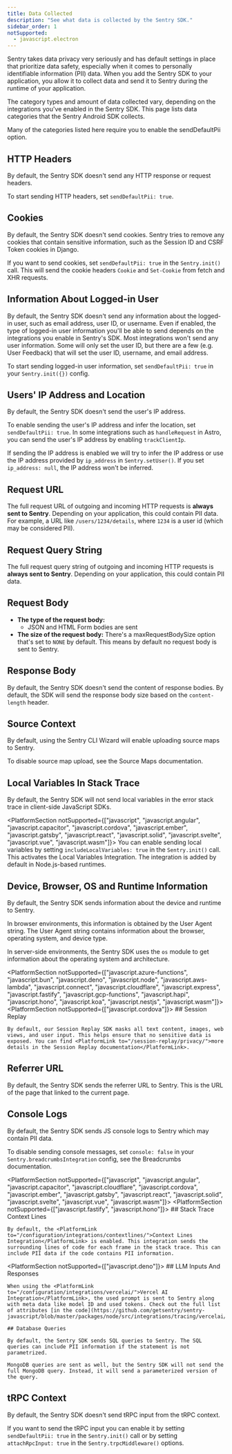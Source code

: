 ```yaml
---
title: Data Collected
description: "See what data is collected by the Sentry SDK."
sidebar_order: 1
notSupported:
  - javascript.electron
---
```


Sentry takes data privacy very seriously and has default settings in place that prioritize data safety, especially when it comes to personally identifiable information (PII) data. When you add the Sentry SDK to your application, you allow it to collect data and send it to Sentry during the runtime of your application.

The category types and amount of data collected vary, depending on the integrations you've enabled in the Sentry SDK. This page lists data categories that the Sentry Android SDK collects.

Many of the categories listed here require you to enable the <PlatformLink to="/configuration/options/#sendDefaultPii">sendDefaultPii option</PlatformLink>.

## HTTP Headers

By default, the Sentry SDK doesn't send any HTTP response or request headers.

To start sending HTTP headers, set <PlatformLink to="/configuration/options/#sendDefaultPii">`sendDefaultPii: true`</PlatformLink>.

## Cookies

By default, the Sentry SDK doesn't send cookies. Sentry tries to remove any cookies that contain sensitive information, such as the Session ID and CSRF Token cookies in Django.

If you want to send cookies, set `sendDefaultPii: true` in the `Sentry.init()` call. This will send the cookie headers `Cookie` and `Set-Cookie` from fetch and XHR requests.

## Information About Logged-in User

By default, the Sentry SDK doesn't send any information about the logged-in user, such as email address, user ID, or username. Even if enabled, the type of logged-in user information you'll be able to send depends on the integrations you enable in Sentry's SDK. Most integrations won't send any user information. Some will only set the user ID, but there are a few (e.g. <PlatformLink to="/user-feedback/">User Feedback</PlatformLink>) that will set the user ID, username, and email address.

To start sending logged-in user information, set <PlatformLink to="/configuration/options/#sendDefaultPii">`sendDefaultPii: true`</PlatformLink> in your `Sentry.init({})` config.

## Users' IP Address and Location

By default, the Sentry SDK doesn't send the user's IP address.

To enable sending the user's IP address and infer the location, set <PlatformLink to="/configuration/options/#sendDefaultPii">`sendDefaultPii: true`</PlatformLink>. In some integrations such as <PlatformLink to="/guides/astro/#customize-server-instrumentation">`handleRequest`</PlatformLink> in Astro, you can send the user's IP address by enabling `trackClientIp`.

If sending the IP address is enabled we will try to infer the IP address or use the IP address provided by `ip_address` in <PlatformLink to="/apis/#setUser">`Sentry.setUser()`</PlatformLink>. If you set `ip_address: null`, the IP address won't be inferred.

## Request URL

The full request URL of outgoing and incoming HTTP requests is **always sent to Sentry**. Depending on your application, this could contain PII data. For example, a URL like `/users/1234/details`, where `1234` is a user id (which may be considered PII).

## Request Query String

The full request query string of outgoing and incoming HTTP requests is **always sent to Sentry**. Depending on your application, this could contain PII data.

## Request Body

- **The type of the request body:**
  - JSON and HTML Form bodies are sent
- **The size of the request body:** There's a <PlatformLink to="/configuration/options/#max-request-body-size">maxRequestBodySize</PlatformLink> option that's set to `NONE` by default. This means by default no request body is sent to Sentry.

## Response Body

By default, the Sentry SDK doesn't send the content of response bodies. By default, the SDK will send the response body size based on the `content-length` header.

## Source Context

By default, using the Sentry CLI Wizard will enable uploading source maps to Sentry.

To disable source map upload, see <PlatformLink to="/sourcemaps">the Source Maps documentation</PlatformLink>.

## Local Variables In Stack Trace

By default, the Sentry SDK will not send local variables in the error stack trace in client-side JavaScript SDKs.

<PlatformSection notSupported={["javascript", "javascript.angular", "javascript.capacitor", "javascript.cordova", "javascript.ember", "javascript.gatsby", "javascript.react", "javascript.solid", "javascript.svelte", "javascript.vue", "javascript.wasm"]}>
  You can enable sending local variables by setting `includeLocalVariables: true` in the `Sentry.init()` call. This activates the <PlatformLink to="/configuration/integrations/localvariables">Local Variables Integration</PlatformLink>. The integration is added by default in Node.js-based runtimes.
</PlatformSection>

## Device, Browser, OS and Runtime Information

By default, the Sentry SDK sends information about the device and runtime to Sentry.

In browser environments, this information is obtained by the User Agent string. The User Agent string contains information about the browser, operating system, and device type.

In server-side environments, the Sentry SDK uses the `os` module to get information about the operating system and architecture.

<PlatformSection notSupported={["javascript.azure-functions", "javascript.bun", "javascript.deno", "javascript.node", "javascript.aws-lambda", "javascript.connect", "javascript.cloudflare", "javascript.express", "javascript.fastify", "javascript.gcp-functions", "javascript.hapi",  "javascript.hono", "javascript.koa", "javascript.nestjs", "javascript.wasm"]}>
  <PlatformSection notSupported={["javascript.cordova"]}>
    ## Session Replay

    By default, our Session Replay SDK masks all text content, images, web views, and user input. This helps ensure that no sensitive data is exposed. You can find <PlatformLink to="/session-replay/privacy/">more details in the Session Replay documentation</PlatformLink>.
  </PlatformSection>

  ## Referrer URL

  By default, the Sentry SDK sends the referrer URL to Sentry. This is the URL of the page that linked to the current page.

  ## Console Logs

  By default, the Sentry SDK sends JS console logs to Sentry which may contain PII data.

  To disable sending console messages, set `console: false` in your `Sentry.breadcrumbsIntegration` config, see <PlatformLink to="/configuration/integrations/breadcrumbs/">the Breadcrumbs documentation</PlatformLink>.

</PlatformSection>

<PlatformSection notSupported={["javascript", "javascript.angular", "javascript.capacitor", "javascript.cloudflare", "javascript.cordova", "javascript.ember", "javascript.gatsby", "javascript.react", "javascript.solid", "javascript.svelte", "javascript.vue", "javascript.wasm"]}>
  <PlatformSection notSupported={["javascript.fastify", "javascript.hono"]}>
    ## Stack Trace Context Lines

    By default, the <PlatformLink to="/configuration/integrations/contextlines/">Context Lines Integration</PlatformLink> is enabled. This integration sends the surrounding lines of code for each frame in the stack trace. This can include PII data if the code contains PII information.
  </PlatformSection>

  <PlatformSection notSupported={["javascript.deno"]}>
    ## LLM Inputs And Responses

    When using the <PlatformLink to="/configuration/integrations/vercelai/">Vercel AI Integration</PlatformLink>, the used prompt is sent to Sentry along with meta data like model ID and used tokens. Check out the full list of attributes [in the code](https://github.com/getsentry/sentry-javascript/blob/master/packages/node/src/integrations/tracing/vercelai/index.ts).

    ## Database Queries

    By default, the Sentry SDK sends SQL queries to Sentry. The SQL queries can include PII information if the statement is not parametrized.

    MongoDB queries are sent as well, but the Sentry SDK will not send the full MongoDB query. Instead, it will send a parameterized version of the query.

  </PlatformSection>

  ## tRPC Context

  By default, the Sentry SDK doesn't send tRPC input from the tRPC context.

  If you want to send the tRPC input you can enable it by setting `sendDefaultPii: true` in the `Sentry.init()` call or by setting `attachRpcInput: true` in the <PlatformLink to="/configuration/integrations/trpc/">`Sentry.trpcMiddleware()`</PlatformLink> options.

</PlatformSection>
